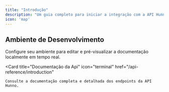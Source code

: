 ```yaml
---
title: "Introdução"
description: "Um guia completo para iniciar a integração com a API Hunno."
icon: 'map'
---
```


##  Ambiente de Desenvolvimento

<Columns cols={2}>
  <Card
    title="Instalação"
    icon="rocket"
    href="/development"
  >
    Configure seu ambiente para editar e pré-visualizar a documentação localmente em tempo real.
  </Card>

  <Card
    title="Documentação da Api"
    icon="terminal"
    href="/api-reference/introduction"
  >
    Consulte a documentação completa e detalhada dos endpoints da API Hunno.
  </Card>
</Columns>
